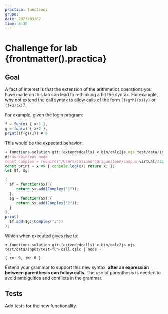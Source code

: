 ```yaml
---
practica: functions
grupo: 
date: 2023/03/07
time: 8:30
---
```


# Challenge for lab {frontmatter().practica}

## Goal

<Callout type="info" emoji="️🎓"> 

A fact of interest is that the extension of the arithmetics operations you have made on this lab can lead to rethinking a bit the syntax. For example, why not extend the call syntax to allow calls of the form `(f+g*h)(x)(y)`
or `(f+3)(x)`?

For example, given the login program:

```js showLineNumbers {3} filename="test/data/input/test-fun-call.calc"
f = fun(x) { x+1 },
g = fun(x) { x+2 },
print((f+g)(3)) # 9
```

This would be the expected behavior:

```js showLineNumbers {16}
➜ functions-solution git:(extendedcalls) ✗ bin/calc2js.mjs test/data/input/test-fun-call.calc
#!/usr/bin/env node
const Complex = require("/Users/casianorodriguezleon/campus-virtual/2223/pl2223/practicas/functions/functions-solution/src/complex.js");
const print = x => { console.log(x); return x; };
let $f, $g;

(
  $f = function($x) {
     return $x.add(Complex("1"));
  }, 
  $g = function($x) {
     return $x.add(Complex("2"));
  }
), 
print(
  $f.add($g)(Complex("3"))
);
```
Which when executed gives rise to:

```
➜ functions-solution git:(extendedcalls) ✗ bin/calc2js.mjs test/data/input/test-fun-call.calc | node -
  -
{ re: 9, im: 0 }
```
</Callout>

Extend your grammar to support this new syntax: **after an expression between parenthesis can follow calls**. 
The use of parenthesis is needed to avoid ambiguities and conflicts in the grammar.

## Tests

Add tests for the new functionality.